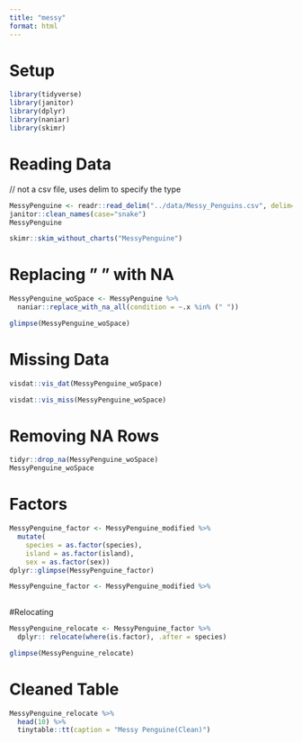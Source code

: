 ```yaml
---
title: "messy"
format: html
---
```

# Setup
```r
library(tidyverse)
library(janitor)
library(dplyr)
library(naniar)
library(skimr)
```


# Reading Data
// not a csv file, uses delim to specify the type 
```r
MessyPenguine <- readr::read_delim("../data/Messy_Penguins.csv", delim=";") %>% 
janitor::clean_names(case="snake")
MessyPenguine
```


```r
skimr::skim_without_charts("MessyPenguine")
```

# Replacing " " with NA
```r
MessyPenguine_woSpace <- MessyPenguine %>% 
  naniar::replace_with_na_all(condition = ~.x %in% (" "))
```

```r
glimpse(MessyPenguine_woSpace)
```

# Missing Data
```r
visdat::vis_dat(MessyPenguine_woSpace)
```
```r
visdat::vis_miss(MessyPenguine_woSpace)
```

# Removing NA Rows
```r
tidyr::drop_na(MessyPenguine_woSpace)
MessyPenguine_woSpace
```


# Factors
```r
MessyPenguine_factor <- MessyPenguine_modified %>%
  mutate(
    species = as.factor(species),
    island = as.factor(island),
    sex = as.factor(sex))
dplyr::glimpse(MessyPenguine_factor)
```

```r
MessyPenguine_factor <- MessyPenguine_modified %>%
  
```


#Relocating
```r
MessyPenguine_relocate <- MessyPenguine_factor %>% 
  dplyr:: relocate(where(is.factor), .after = species)

glimpse(MessyPenguine_relocate)
```

# Cleaned Table
```r
MessyPenguine_relocate %>%
  head(10) %>%
  tinytable::tt(caption = "Messy Penguine(Clean)")
```

